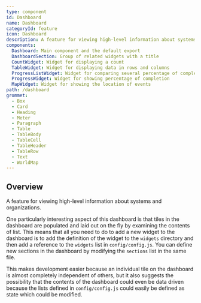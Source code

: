 ```yaml
---
type: component
id: Dashboard
name: Dashboard
categoryId: feature
icon: Dashboard
description: A feature for viewing high-level information about systems and organizations.
components:
  Dashboard: Main component and the default export
  DashboardSection: Group of related widgets with a title
  CountWidget: Widget for displaying a count
  TableWidget: Widget for displaying data in rows and columns
  ProgressListWidget: Widget for comparing several percentage of completions
  ProgressWidget: Widget for showing percentage of completion
  MapWidget: Widget for showing the location of events
path: /dashboard
grommet:
  - Box
  - Card
  - Heading
  - Meter
  - Paragraph
  - Table
  - TableBody
  - TableCell
  - TableHeader
  - TableRow
  - Text
  - WorldMap
---
```


## Overview

A feature for viewing high-level information about systems and organizations.

One particularly interesting aspect of this dashboard is that tiles in the dashboard are populated and laid
out on the fly by examining the contents of list. This means that all you need to do to
add a new widget to the dashboard is to add the definition of the widget to the `widgets` directory and then
add a reference to the `widgets` list in `config/config.js`. You can define new sections in the dashboard by
modifying the `sections` list in the same file.

This makes development easier because an individual tile on the dashboard is almost completely independent of
others, but it also suggests the possibility that the contents of the dashboard could even be data driven because
the lists defined in `config/config.js` could easily be defined as state which could be modified.
